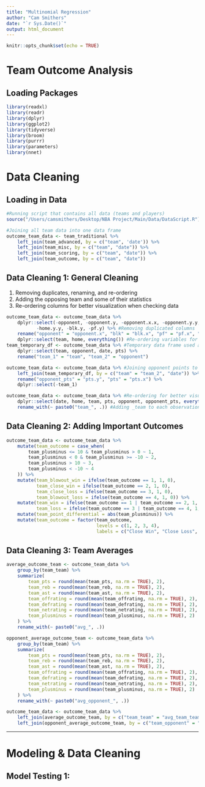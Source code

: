 ```yaml
---
title: "Multinomial Regression"
author: "Cam Smithers"
date: "`r Sys.Date()`"
output: html_document
---
```


```r
knitr::opts_chunk$set(echo = TRUE)
```

# Team Outcome Analysis

## Loading Packages

```r
library(readxl)
library(readr)
library(dplyr)
library(ggplot2)
library(tidyverse)
library(broom)
library(purrr)
library(parameters)
library(nnet)
```

# Data Cleaning

## Loading in Data

```r
#Running script that contains all data (teams and players)
source("/Users/camsmithers/Desktop/NBA Project/Main/Data/DataScript.R")

#Joining all team data into one data frame
outcome_team_data <- team_traditional %>%
    left_join(team_advanced, by = c("team", 'date')) %>% 
    left_join(team_misc, by = c("team", "date")) %>%
    left_join(team_scoring, by = c("team", "date")) %>%
    left_join(team_outcome, by = c("team", "date"))
```

## Data Cleaning 1: General Cleaning

1.  Removing duplicates, renaming, and re-ordering
2.  Adding the opposing team and some of their statistics
3.  Re-ordering columns for better visualization when checking data

```r
outcome_team_data <- outcome_team_data %>%
    dplyr::select(-opponent, -opponent.y, -opponent.x.x, -opponent.y.y, -home, -home.y, -home.x.x,
           -home.y.y, -blk.y, -pf.y) %>% #Removing duplicated columns
    rename("opponent" = "opponent.x", "blk" = "blk.x", "pf" = "pf.x", "home" = "home.x") %>% 
    dplyr::select(team, home, everything()) #Re-ordering variables for better visualization
team_temporary_df <- outcome_team_data %>% #Temporary data frame used add opponents' points scored
    dplyr::select(team, opponent, date, pts) %>%
    rename("team_1" = "team", "team_2" = "opponent")

outcome_team_data <- outcome_team_data %>% #Joining opponent points to original data frame
    left_join(team_temporary_df, by = c("team" = "team_2", "date")) %>%
    rename("opponent_pts" = "pts.y", "pts" = "pts.x") %>%
    dplyr::select(-team_1)

outcome_team_data <- outcome_team_data %>% #Re-ordering for better visualization
    dplyr::select(date, home, team, pts, opponent, opponent_pts, everything()) %>%
    rename_with(~ paste0("team_", .)) #Adding _team to each observation for easier recognition of variable for later cleaning, model building, and joins
```

## Data Cleaning 2: Adding Important Outcomes

```r
outcome_team_data <- outcome_team_data %>%
    mutate(team_outcome = case_when(
        team_plusminus <= 10 & team_plusminus > 0 ~ 1,
        team_plusminus < 0 & team_plusminus >= -10 ~ 2,
        team_plusminus > 10 ~ 3,
        team_plusminus < -10 ~ 4
    )) %>%
    mutate(team_blowout_win = ifelse(team_outcome == 1, 1, 0),
           team_close_win = ifelse(team_outcome == 2, 1, 0),
           team_close_loss = ifelse(team_outcome == 3, 1, 0),
           team_blowout_loss = ifelse(team_outcome == 4, 1, 0)) %>%
    mutate(team_win = ifelse(team_outcome == 1 | team_outcome == 2, 1, 0),
           team_loss = ifelse(team_outcome == 3 | team_outcome == 4, 1, 0)) %>%
    mutate(team_point_differential = abs(team_plusminus)) %>%
    mutate(team_outcome = factor(team_outcome,
                                 levels = c(1, 2, 3, 4),
                                 labels = c("Close Win", "Close Loss", "Blowout Win", "Blowout Loss")))
```

## Data Cleaning 3: Team Averages

```r
average_outcome_team <- outcome_team_data %>%
    group_by(team_team) %>%
    summarize(
        team_pts = round(mean(team_pts, na.rm = TRUE), 2), 
        team_reb = round(mean(team_reb, na.rm = TRUE), 2),
        team_ast = round(mean(team_ast, na.rm = TRUE), 2),
        team_offrating = round(mean(team_offrating, na.rm = TRUE), 2),
        team_defrating = round(mean(team_defrating, na.rm = TRUE), 2),
        team_netrating = round(mean(team_netrating, na.rm = TRUE), 2),
        team_plusminus = round(mean(team_plusminus, na.rm = TRUE), 2)
    ) %>%
    rename_with(~ paste0("avg_", .))

opponent_average_outcome_team <- outcome_team_data %>%
    group_by(team_team) %>%
    summarize(
        team_pts = round(mean(team_pts, na.rm = TRUE), 2), 
        team_reb = round(mean(team_reb, na.rm = TRUE), 2),
        team_ast = round(mean(team_ast, na.rm = TRUE), 2),
        team_offrating = round(mean(team_offrating, na.rm = TRUE), 2),
        team_defrating = round(mean(team_defrating, na.rm = TRUE), 2),
        team_netrating = round(mean(team_netrating, na.rm = TRUE), 2),
        team_plusminus = round(mean(team_plusminus, na.rm = TRUE), 2)
    ) %>%
    rename_with(~ paste0("avg_opponent_", .))

outcome_team_data <- outcome_team_data %>%
    left_join(average_outcome_team, by = c("team_team" = "avg_team_team")) %>%
    left_join(opponent_average_outcome_team, by = c("team_opponent" = "avg_opponent_team_team"))

```

------------------------------------------------------------------------

# Modeling & Data Cleaning

## Model Testing 1:

```r


```
